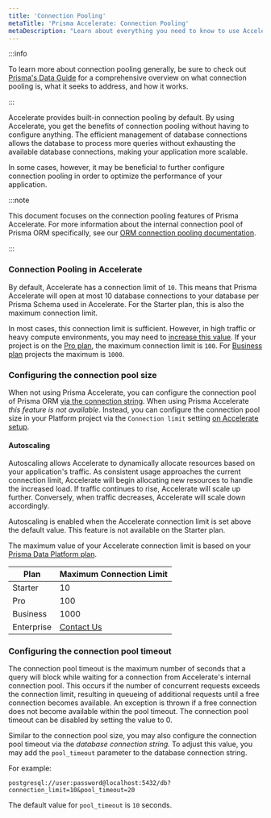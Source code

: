 ```yaml
---
title: 'Connection Pooling'
metaTitle: 'Prisma Accelerate: Connection Pooling'
metaDescription: "Learn about everything you need to know to use Accelerate's connection pooling."
---
```


:::info

To learn more about connection pooling generally, be sure to check out [Prisma's Data Guide](https://www.prisma.io/dataguide/database-tools/connection-pooling) for a comprehensive overview on what connection pooling is, what it seeks to address, and how it works.

:::

Accelerate provides built-in connection pooling by default. By using Accelerate, you get the benefits of connection pooling without having to configure anything. The efficient management of database connections allows the database to process more queries without exhausting the available database connections, making your application more scalable.

In some cases, however, it may be beneficial to further configure connection pooling in order to optimize the performance of your application.

:::note

This document focuses on the connection pooling features of Prisma Accelerate. For more information about the internal connection pool of Prisma ORM specifically, see our [ORM connection pooling documentation](/orm/prisma-client/setup-and-configuration/databases-connections/connection-pool).

:::

### Connection Pooling in Accelerate

By default, Accelerate has a connection limit of `10`. This means that Prisma Accelerate will open at most 10 database connections to your database per Prisma Schema used in Accelerate. For the Starter plan, this is also the maximum connection limit.

In most cases, this connection limit is sufficient. However, in high traffic or heavy compute environments, you may need to [increase this value](#configuring-the-connection-pool-size). If your project is on the [Pro plan](https://prisma.io/pricing), the maximum connection limit is `100`. For [Business plan](https://prisma.io/pricing) projects the maximum is `1000`.

### Configuring the connection pool size

When not using Prisma Accelerate, you can configure the connection pool of Prisma ORM [via the connection string](/orm/prisma-client/setup-and-configuration/databases-connections/connection-pool#setting-the-connection-pool-size). When using Prisma Accelerate *this feature is not available*. Instead, you can configure the connection pool size in your Platform project via the `Connection limit` setting [on Accelerate setup](/accelerate/getting-started).

#### Autoscaling

Autoscaling allows Accelerate to dynamically allocate resources based on your application's traffic. As consistent usage approaches the current connection limit, Accelerate will begin allocating new resources to handle the increased load. If traffic continues to rise, Accelerate will scale up further. Conversely, when traffic decreases, Accelerate will scale down accordingly.

Autoscaling is enabled when the Accelerate connection limit is set above the default value. This feature is not available on the Starter plan.

The maximum value of your Accelerate connection limit is based on your [Prisma Data Platform plan](https://prisma.io/pricing). 

| Plan       | Maximum Connection Limit             |
|------------|--------------------------------------|
| Starter    | 10                                   |
| Pro        | 100                                  |
| Business   | 1000                                 |
| Enterprise | [Contact Us](mailto:sales@prisma.io) |

### Configuring the connection pool timeout

The connection pool timeout is the maximum number of seconds that a query will block while waiting for a connection from Accelerate's internal connection pool. This occurs if the number of concurrent requests exceeds the connection limit, resulting in queueing of additional requests until a free connection becomes available. An exception is thrown if a free connection does not become available within the pool timeout. The connection pool timeout can be disabled by setting the value to 0.

Similar to the connection pool size, you may also configure the connection pool timeout via the _database connection string_. To adjust this value, you may add the `pool_timeout` parameter to the database connection string.

For example:

```env no-copy
postgresql://user:password@localhost:5432/db?connection_limit=10&pool_timeout=20
```

<Admonition type="info">

The default value for `pool_timeout` is `10` seconds.

</Admonition>

